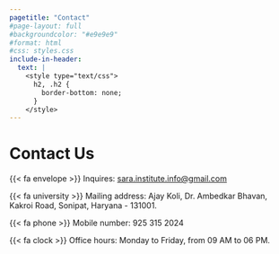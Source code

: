 ```yaml
---
pagetitle: "Contact"
#page-layout: full
#backgroundcolor: "#e9e9e9"
#format: html
#css: styles.css
include-in-header: 
  text: |
    <style type="text/css">
      h2, .h2 {
        border-bottom: none;
      }
    </style>
---
```


# Contact Us

::: {.col}
::: {.card}

{{< fa envelope >}} Inquires: [sara.institute.info@gmail.com]{.underline}

{{< fa university >}} Mailing address: Ajay Koli, Dr. Ambedkar Bhavan, Kakroi Road, Sonipat, Haryana - 131001.

{{< fa phone >}} Mobile number: 925 315 2024 

{{< fa clock >}} Office hours: Monday to Friday, from 09 AM to 06 PM.

:::
:::

<br>
